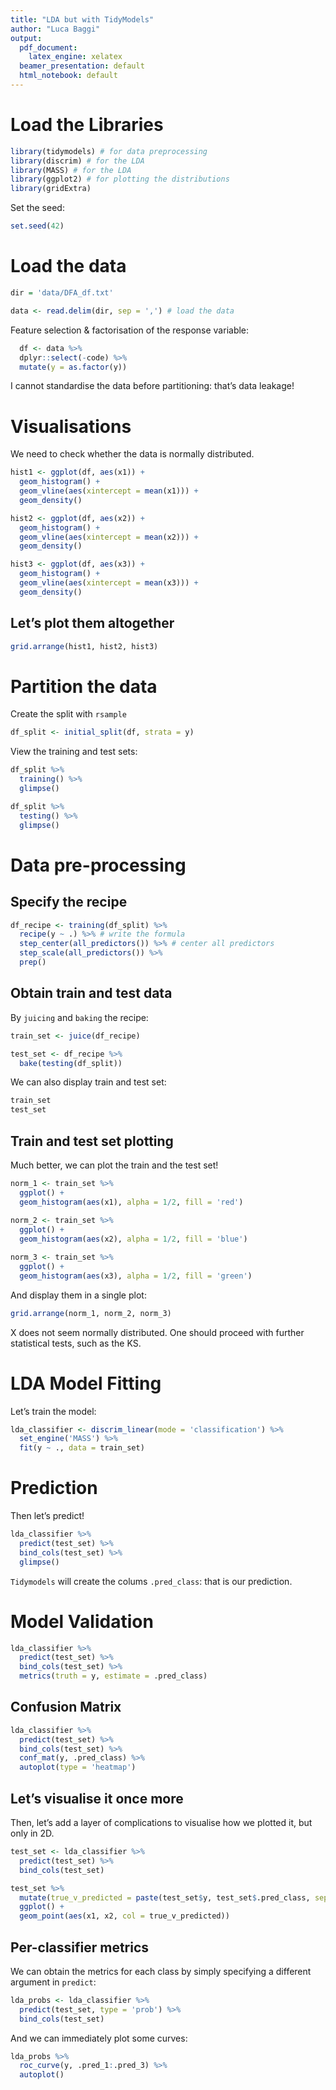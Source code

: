 ```yaml
---
title: "LDA but with TidyModels"
author: "Luca Baggi"
output:
  pdf_document:
    latex_engine: xelatex
  beamer_presentation: default
  html_notebook: default
---
```


# Load the Libraries

```r
library(tidymodels) # for data preprocessing
library(discrim) # for the LDA
library(MASS) # for the LDA
library(ggplot2) # for plotting the distributions
library(gridExtra)
```

Set the seed:

```r
set.seed(42)
```


# Load the data

```r
dir = 'data/DFA_df.txt'

data <- read.delim(dir, sep = ',') # load the data
```
Feature selection & factorisation of the response variable:

```r
  df <- data %>%
  dplyr::select(-code) %>%
  mutate(y = as.factor(y))
```

I cannot standardise the data before partitioning: that's data leakage!

# Visualisations
We need to check whether the data is normally distributed.

```r
hist1 <- ggplot(df, aes(x1)) +
  geom_histogram() +
  geom_vline(aes(xintercept = mean(x1))) +
  geom_density()

hist2 <- ggplot(df, aes(x2)) +
  geom_histogram() +
  geom_vline(aes(xintercept = mean(x2))) +
  geom_density()

hist3 <- ggplot(df, aes(x3)) +
  geom_histogram() +
  geom_vline(aes(xintercept = mean(x3))) +
  geom_density()
```

## Let's plot them altogether

```r
grid.arrange(hist1, hist2, hist3)
```

# Partition the data 

Create the split with `rsample`

```r
df_split <- initial_split(df, strata = y)
```

View the training and test sets:

```r
df_split %>%
  training() %>%
  glimpse()

df_split %>%
  testing() %>%
  glimpse()
```

# Data pre-processing

## Specify the recipe

```r
df_recipe <- training(df_split) %>%
  recipe(y ~ .) %>% # write the formula
  step_center(all_predictors()) %>% # center all predictors
  step_scale(all_predictors()) %>%
  prep()

```

## Obtain train and test data

By `juicing` and `baking` the recipe:

```r
train_set <- juice(df_recipe)

test_set <- df_recipe %>%
  bake(testing(df_split))
```

We can also display train and test set:

```r
train_set
test_set
```

## Train and test set plotting 

Much better, we can plot the train and the test set!

```r
norm_1 <- train_set %>%
  ggplot() +
  geom_histogram(aes(x1), alpha = 1/2, fill = 'red')
  
norm_2 <- train_set %>%
  ggplot() +
  geom_histogram(aes(x2), alpha = 1/2, fill = 'blue')

norm_3 <- train_set %>%
  ggplot() +
  geom_histogram(aes(x3), alpha = 1/2, fill = 'green')
```

And display them in a single plot:

```r
grid.arrange(norm_1, norm_2, norm_3)
```
X does not seem normally distributed. One should proceed with further statistical tests, such as the KS.

# LDA Model Fitting

Let's train the model:

```r
lda_classifier <- discrim_linear(mode = 'classification') %>%
  set_engine('MASS') %>%
  fit(y ~ ., data = train_set)
```

# Prediction

Then let's predict!

```r
lda_classifier %>%
  predict(test_set) %>%
  bind_cols(test_set) %>%
  glimpse()
```

`Tidymodels` will create the colums `.pred_class`: that is our prediction.

# Model Validation

```r
lda_classifier %>%
  predict(test_set) %>%
  bind_cols(test_set) %>%
  metrics(truth = y, estimate = .pred_class)
```
## Confusion Matrix

```r
lda_classifier %>%
  predict(test_set) %>%
  bind_cols(test_set) %>%
  conf_mat(y, .pred_class) %>%
  autoplot(type = 'heatmap')
```
## Let's visualise it once more

Then, let's add a layer of complications to visualise how we plotted it, but only in 2D.


```r
test_set <- lda_classifier %>%
  predict(test_set) %>%
  bind_cols(test_set)

test_set %>%
  mutate(true_v_predicted = paste(test_set$y, test_set$.pred_class, sep = ',')) %>%
  ggplot() +
  geom_point(aes(x1, x2, col = true_v_predicted))
```

## Per-classifier metrics

We can obtain the metrics for each class by simply specifying a different argument in `predict`:

```r
lda_probs <- lda_classifier %>%
  predict(test_set, type = 'prob') %>%
  bind_cols(test_set)
```

And we can immediately plot some curves:

```r
lda_probs %>%
  roc_curve(y, .pred_1:.pred_3) %>%
  autoplot()
```

